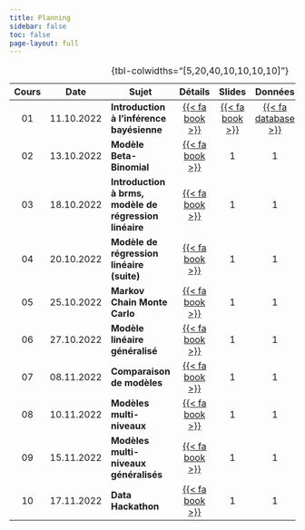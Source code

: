 ```yaml
---
title: Planning
sidebar: false
toc: false
page-layout: full
---
```


| Cours | Date | Sujet | Détails | Slides | Données | Zoom | Rethinking |
|:-----:|------|-------|:----------:|:-------:|:------:|:-------:|:----:|
| 01 | 11.10.2022 | **Introduction à l'inférence bayésienne** | [{{< fa book >}}](./content/cours01.qmd) | [{{< fa book >}}](./slides/cours01.html) | [{{< fa database >}}](./slides/cours01.html) | [{{< fa link >}}](./slides/cours01.html) | 1 |
| 02 | 13.10.2022 | **Modèle Beta-Binomial** | [{{< fa book >}}](/content/cours02.qmd) | 1 | 1 | 1 | 1 |
| 03 | 18.10.2022 | **Introduction à brms, modèle de régression linéaire** | [{{< fa book >}}](/content/cours03.qmd) | 1 | 1 | 1 | 1 |
| 04 | 20.10.2022 | **Modèle de régression linéaire (suite)** | [{{< fa book >}}](/content/cours04.qmd) | 1 | 1 | 1 | 1 |
| 05 | 25.10.2022 | **Markov Chain Monte Carlo** | [{{< fa book >}}](/content/cours05.qmd) | 1 | 1 | 1 | 1 |
| 06 | 27.10.2022 | **Modèle linéaire généralisé** | [{{< fa book >}}](/content/cours06.qmd) | 1 | 1 | 1 | 1 |
| 07 | 08.11.2022 | **Comparaison de modèles** | [{{< fa book >}}](/content/cours07.qmd) | 1 | 1 | 1 | 1 |
| 08 | 10.11.2022 | **Modèles multi-niveaux** | [{{< fa book >}}](/content/cours08.qmd) | 1 | 1 | 1 | 1 |
| 09 | 15.11.2022 | **Modèles multi-niveaux généralisés** | [{{< fa book >}}](/content/cours09.qmd) | 1 | 1 | 1 | 1 |
| 10 | 17.11.2022 | **Data Hackathon** | [{{< fa book >}}](/content/cours10.qmd) | 1 | 1 | 1 | 1 |

: {tbl-colwidths="\[5,20,40,10,10,10,10\]"}
